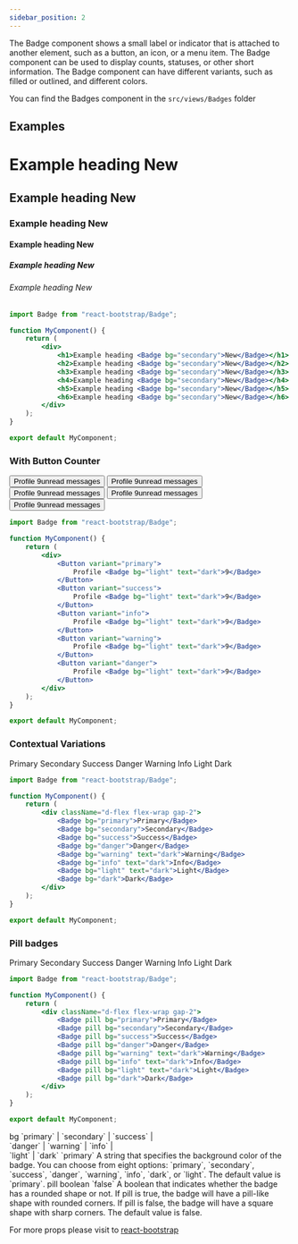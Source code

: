 ```yaml
---
sidebar_position: 2
---
```

The Badge component shows a small label or indicator that is attached to another element, such as a button, an icon, or a menu item. The Badge component can be used to display counts, statuses, or other short information. The Badge component can have different variants, such as filled or outlined, and different colors.

You can find the Badges component in the `src/views/Badges` folder



## Examples

<CodePreview>
    <div>
        <h1 style={{marginBottom: "8px"}}>Example heading <Badge bg="secondary">New</Badge></h1>
        <h2>Example heading <Badge bg="secondary">New</Badge></h2>
        <h3>Example heading <Badge bg="secondary">New</Badge></h3>
        <h4>Example heading <Badge bg="secondary">New</Badge></h4>
        <h5>Example heading <Badge bg="secondary">New</Badge></h5>
        <h6>Example heading <Badge bg="secondary">New</Badge></h6>
    </div>
    
</CodePreview>

```jsx title="Badges"
import Badge from "react-bootstrap/Badge";

function MyComponent() {
    return (
        <div>
            <h1>Example heading <Badge bg="secondary">New</Badge></h1>
            <h2>Example heading <Badge bg="secondary">New</Badge></h2>
            <h3>Example heading <Badge bg="secondary">New</Badge></h3>
            <h4>Example heading <Badge bg="secondary">New</Badge></h4>
            <h5>Example heading <Badge bg="secondary">New</Badge></h5>
            <h6>Example heading <Badge bg="secondary">New</Badge></h6>
        </div>
    );
}

export default MyComponent;
```

### With Button Counter

<CodePreview>
    <div className="d-flex gap-2">
        <Button variant="primary">Profile <Badge bg="light" text="dark">9</Badge><span className="visually-hidden">unread messages</span></Button>
        <Button variant="success">Profile <Badge bg="light" text="dark">9</Badge><span className="visually-hidden">unread messages</span></Button>
        <Button variant="info">Profile <Badge bg="light" text="dark">9</Badge><span className="visually-hidden">unread messages</span></Button>
        <Button variant="warning">Profile <Badge bg="light" text="dark">9</Badge><span className="visually-hidden">unread messages</span></Button>
        <Button variant="danger">Profile <Badge bg="light" text="dark">9</Badge><span className="visually-hidden">unread messages</span></Button>
    </div>
    
</CodePreview>

```jsx title="Badges"
import Badge from "react-bootstrap/Badge";

function MyComponent() {
    return (
        <div>
            <Button variant="primary">
                Profile <Badge bg="light" text="dark">9</Badge>
            </Button>
            <Button variant="success">
                Profile <Badge bg="light" text="dark">9</Badge>    
            </Button>
            <Button variant="info">
                Profile <Badge bg="light" text="dark">9</Badge>
            </Button>
            <Button variant="warning">
                Profile <Badge bg="light" text="dark">9</Badge>
            </Button>
            <Button variant="danger">
                Profile <Badge bg="light" text="dark">9</Badge>
            </Button>
        </div>
    );
}

export default MyComponent;
```

### Contextual Variations

<CodePreview>
    <div className="d-flex flex-wrap gap-2">
        <Badge bg="primary">Primary</Badge>
        <Badge bg="secondary">Secondary</Badge>
        <Badge bg="success">Success</Badge>
        <Badge bg="danger">Danger</Badge>
        <Badge bg="warning" text="dark">Warning</Badge>
        <Badge bg="info" text="dark">Info</Badge>
        <Badge bg="light" text="dark">Light</Badge>
        <Badge bg="dark">Dark</Badge>
    </div>
</CodePreview>

```jsx title="Badges"
import Badge from "react-bootstrap/Badge";

function MyComponent() {
    return (
        <div className="d-flex flex-wrap gap-2">
            <Badge bg="primary">Primary</Badge>
            <Badge bg="secondary">Secondary</Badge>
            <Badge bg="success">Success</Badge>
            <Badge bg="danger">Danger</Badge>
            <Badge bg="warning" text="dark">Warning</Badge>
            <Badge bg="info" text="dark">Info</Badge>
            <Badge bg="light" text="dark">Light</Badge>
            <Badge bg="dark">Dark</Badge>
        </div>
    );
}

export default MyComponent;
```

### Pill badges

<CodePreview>
    <div className="d-flex flex-wrap gap-2">
        <Badge pill bg="primary">Primary</Badge>
        <Badge pill bg="secondary">Secondary</Badge>
        <Badge pill bg="success">Success</Badge>
        <Badge pill bg="danger">Danger</Badge>
        <Badge pill bg="warning" text="dark">Warning</Badge>
        <Badge pill bg="info" text="dark">Info</Badge>
        <Badge pill bg="light" text="dark">Light</Badge>
        <Badge pill bg="dark">Dark</Badge>
    </div>
</CodePreview>

```jsx title="Badges"
import Badge from "react-bootstrap/Badge";

function MyComponent() {
    return (
        <div className="d-flex flex-wrap gap-2">
            <Badge pill bg="primary">Primary</Badge>
            <Badge pill bg="secondary">Secondary</Badge>
            <Badge pill bg="success">Success</Badge>
            <Badge pill bg="danger">Danger</Badge>
            <Badge pill bg="warning" text="dark">Warning</Badge>
            <Badge pill bg="info" text="dark">Info</Badge>
            <Badge pill bg="light" text="dark">Light</Badge>
            <Badge pill bg="dark">Dark</Badge>
        </div>
    );
}

export default MyComponent;
```


<FeatureTable>
    <tr>
        <td>bg</td>
        <td>`primary` | `secondary` | `success` | <br /> `danger` | `warning` | `info` | <br /> `light` | `dark`</td>
        <td>`primary`</td>
        <td>A string that specifies the background color of the badge. You can choose from eight options: `primary`, `secondary`, `success`, `danger`, `warning`, `info`, `dark`, or `light`. The default value is `primary`.</td>
    </tr>
    <tr>
        <td>pill</td>
        <td>boolean</td>
        <td>`false`</td>
        <td>A boolean that indicates whether the badge has a rounded shape or not. If pill is true, the badge will have a pill-like shape with rounded corners. If pill is false, the badge will have a square shape with sharp corners. The default value is false.</td>
    </tr>
</FeatureTable>

For more props please visit to <a href="https://react-bootstrap.netlify.app/docs/components/badge" target="_blank">react-bootstrap</a>
